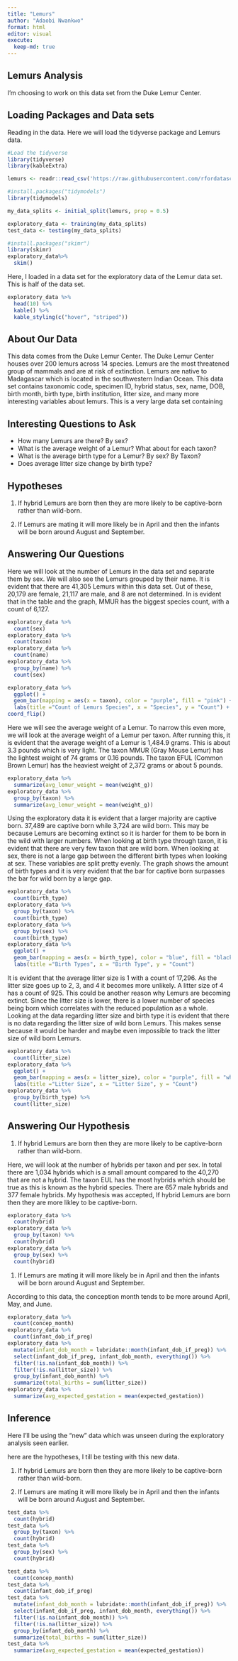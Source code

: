 ```yaml
---
title: "Lemurs"
author: "Adaobi Nwankwo"
format: html
editor: visual
execute:
  keep-md: true
---
```


## Lemurs Analysis

I'm choosing to work on this data set from the Duke Lemur Center.

## Loading Packages and Data sets

Reading in the data. Here we will load the tidyverse package and Lemurs data.

```r
#Load the tidyverse
library(tidyverse)
library(kableExtra)

```

```r
lemurs <- readr::read_csv('https://raw.githubusercontent.com/rfordatascience/tidytuesday/master/data/2021/2021-08-24/lemur_data.csv')
```

```r
#install.packages("tidymodels")
library(tidymodels)

my_data_splits <- initial_split(lemurs, prop = 0.5)

exploratory_data <- training(my_data_splits)
test_data <- testing(my_data_splits)
```

```r
#install.packages("skimr")
library(skimr)
exploratory_data%>%
  skim()
```

Here, I loaded in a data set for the exploratory data of the Lemur data set. This is half of the data set.

```r
exploratory_data %>%
  head(10) %>%
  kable() %>%
  kable_styling(c("hover", "striped"))
```

## About Our Data

This data comes from the Duke Lemur Center. The Duke Lemur Center houses over 200 lemurs across 14 species. Lemurs are the most threatened group of mammals and are at risk of extinction. Lemurs are native to Madagascar which is located in the southwestern Indian Ocean. This data set contains taxonomic code, specimen ID, hybrid status, sex, name, DOB, birth month, birth type, birth institution, litter size, and many more interesting variables about lemurs. This is a very large data set containing

## Interesting Questions to Ask

-   How many Lemurs are there? By sex?
-   What is the average weight of a Lemur? What about for each taxon?
-   What is the average birth type for a Lemur? By sex? By Taxon?
-   Does average litter size change by birth type?

## Hypotheses

1.  If hybrid Lemurs are born then they are more likely to be captive-born rather than wild-born.

2.  If Lemurs are mating it will more likely be in April and then the infants will be born around August and September.

## Answering Our Questions

Here we will look at the number of Lemurs in the data set and separate them by sex. We will also see the Lemurs grouped by their name. It is evident that there are 41,305 Lemurs within this data set. Out of these, 20,179 are female, 21,117 are male, and 8 are not determined. In is evident that in the table and the graph, MMUR has the biggest species count, with a count of 6,127.

```r
exploratory_data %>%
  count(sex)
exploratory_data %>%
  count(taxon)
exploratory_data %>%
  count(name)
exploratory_data %>%
  group_by(name) %>%
  count(sex)

```

```r
exploratory_data %>%
  ggplot() +
  geom_bar(mapping = aes(x = taxon), color = "purple", fill = "pink") +
  labs(title ="Count of Lemurs Species", x = "Species", y = "Count") +
coord_flip()
```

Here we will see the average weight of a Lemur. To narrow this even more, we will look at the average weight of a Lemur per taxon. After running this, it is evident that the average weight of a Lemur is 1,484.9 grams. This is about 3.3 pounds which is very light. The taxon MMUR (Gray Mouse Lemur) has the lightest weight of 74 grams or 0.16 pounds. The taxon EFUL (Common Brown Lemur) has the heaviest weight of 2,372 grams or about 5 pounds.

```r
exploratory_data %>%
  summarize(avg_lemur_weight = mean(weight_g))
exploratory_data %>%
  group_by(taxon) %>%
  summarize(avg_lemur_weight = mean(weight_g))

```

Using the exploratory data it is evident that a larger majority are captive born. 37,489 are captive born while 3,724 are wild born. This may be because Lemurs are becoming extinct so it is harder for them to be born in the wild with larger numbers. When looking at birth type through taxon, it is evident that there are very few taxon that are wild born. When looking at sex, there is not a large gap between the different birth types when looking at sex. These variables are split pretty evenly. The graph shows the amount of birth types and it is very evident that the bar for captive born surpasses the bar for wild born by a large gap.

```r
exploratory_data %>%
  count(birth_type)
exploratory_data %>%
  group_by(taxon) %>%
  count(birth_type)
exploratory_data %>%
  group_by(sex) %>%
  count(birth_type)
exploratory_data %>%
  ggplot() +
  geom_bar(mapping = aes(x = birth_type), color = "blue", fill = "black") +
  labs(title ="Birth Types", x = "Birth Type", y = "Count")
```

It is evident that the average litter size is 1 with a count of 17,296. As the litter size goes up to 2, 3, and 4 it becomes more unlikely. A litter size of 4 has a count of 925. This could be another reason why Lemurs are becoming extinct. Since the litter size is lower, there is a lower number of species being born which correlates with the reduced population as a whole. Looking at the data regarding litter size and birth type it is evident that there is no data regarding the litter size of wild born Lemurs. This makes sense because it would be harder and maybe even impossible to track the litter size of wild born Lemurs.

```r
exploratory_data %>%
  count(litter_size)
exploratory_data %>%
  ggplot() +
  geom_bar(mapping = aes(x = litter_size), color = "purple", fill = "white") +
  labs(title ="Litter Size", x = "Litter Size", y = "Count")
exploratory_data %>%
  group_by(birth_type) %>%
  count(litter_size)
```

## Answering Our Hypothesis

1.  If hybrid Lemurs are born then they are more likely to be captive-born rather than wild-born.

Here, we will look at the number of hybrids per taxon and per sex. In total there are 1,034 hybrids which is a small amount compared to the 40,270 that are not a hybrid. The taxon EUL has the most hybrids which should be true as this is known as the hybrid species. There are 657 male hybrids and 377 female hybrids. My hypothesis was accepted, If hybrid Lemurs are born then they are more likley to be captive-born.

```r
exploratory_data %>%
  count(hybrid)
exploratory_data %>%
  group_by(taxon) %>%
  count(hybrid)
exploratory_data %>%
  group_by(sex) %>%
  count(hybrid)

```

1.  If Lemurs are mating it will more likely be in April and then the infants will be born around August and September.

According to this data, the conception month tends to be more around April, May, and June.

```r
exploratory_data %>%
  count(concep_month)
exploratory_data %>%
  count(infant_dob_if_preg)
exploratory_data %>%
  mutate(infant_dob_month = lubridate::month(infant_dob_if_preg)) %>%
  select(infant_dob_if_preg, infant_dob_month, everything()) %>%
  filter(!is.na(infant_dob_month)) %>%
  filter(!is.na(litter_size)) %>%
  group_by(infant_dob_month) %>%
  summarize(total_births = sum(litter_size))
exploratory_data %>%
  summarize(avg_expected_gestation = mean(expected_gestation))
```

## Inference

Here I'll be using the "new" data which was unseen during the exploratory analysis seen earlier.

here are the hypotheses, I till be testing with this new data.

1.  If hybrid Lemurs are born then they are more likely to be captive-born rather than wild-born.

2.  If Lemurs are mating it will more likely be in April and then the infants will be born around August and September.

```r
test_data %>%
  count(hybrid)
test_data %>%
  group_by(taxon) %>%
  count(hybrid)
test_data %>%
  group_by(sex) %>%
  count(hybrid)
```

```r
test_data %>%
  count(concep_month)
test_data %>%
  count(infant_dob_if_preg)
test_data %>%
  mutate(infant_dob_month = lubridate::month(infant_dob_if_preg)) %>%
  select(infant_dob_if_preg, infant_dob_month, everything()) %>%
  filter(!is.na(infant_dob_month)) %>%
  filter(!is.na(litter_size)) %>%
  group_by(infant_dob_month) %>%
  summarize(total_births = sum(litter_size))
test_data %>%
  summarize(avg_expected_gestation = mean(expected_gestation))
```
